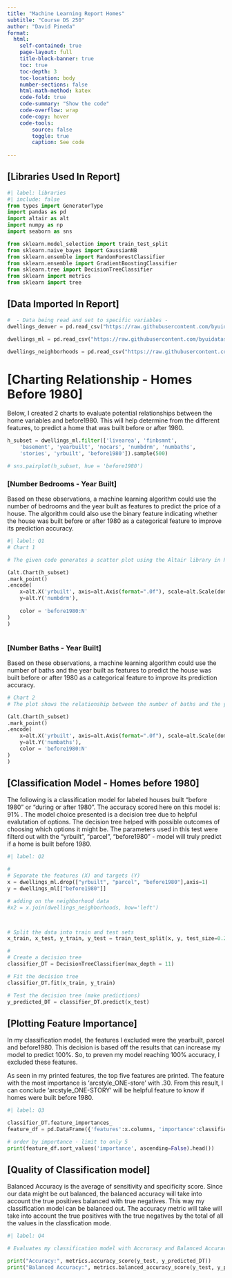 ```yaml
---
title: "Machine Learning Report Homes"
subtitle: "Course DS 250"
author: "David Pineda"
format:
  html:
    self-contained: true
    page-layout: full
    title-block-banner: true
    toc: true
    toc-depth: 3
    toc-location: body
    number-sections: false
    html-math-method: katex
    code-fold: true
    code-summary: "Show the code"
    code-overflow: wrap
    code-copy: hover
    code-tools:
        source: false
        toggle: true
        caption: See code
    
---
```


## [Libraries Used In Report]

```python
#| label: libraries
#| include: false
from types import GeneratorType
import pandas as pd
import altair as alt
import numpy as np
import seaborn as sns

from sklearn.model_selection import train_test_split
from sklearn.naive_bayes import GaussianNB
from sklearn.ensemble import RandomForestClassifier
from sklearn.ensemble import GradientBoostingClassifier
from sklearn.tree import DecisionTreeClassifier
from sklearn import metrics
from sklearn import tree
```


## [Data Imported In Report]

```python

#  - Data being read and set to specific variables - 
dwellings_denver = pd.read_csv("https://raw.githubusercontent.com/byuidatascience/data4dwellings/master/data-raw/dwellings_denver/dwellings_denver.csv")

dwellings_ml = pd.read_csv("https://raw.githubusercontent.com/byuidatascience/data4dwellings/master/data-raw/dwellings_ml/dwellings_ml.csv")

dwellings_neighborhoods = pd.read_csv("https://raw.githubusercontent.com/byuidatascience/data4dwellings/master/data-raw/dwellings_neighborhoods_ml/dwellings_neighborhoods_ml.csv")

```






# [Charting Relationship - Homes Before 1980]

Below, I created 2 charts to evaluate potential relationships between the home variables and before1980. This will help determine from the different features, to predict a home that was built before or after 1980.  

```python
h_subset = dwellings_ml.filter(['livearea', 'finbsmnt', 
    'basement', 'yearbuilt', 'nocars', 'numbdrm', 'numbaths', 
    'stories', 'yrbuilt', 'before1980']).sample(500)

# sns.pairplot(h_subset, hue = 'before1980')


```



### [Number Bedrooms - Year Built]

Based on these observations, a machine learning algorithm could use the number of bedrooms and the year built as features to predict the price of a house. The algorithm could also use the binary feature indicating whether the house was built before or after 1980 as a categorical feature to improve its prediction accuracy.

```python
#| label: Q1
# Chart 1

# The given code generates a scatter plot using the Altair library in Python. The plot shows the relationship between the number of bedrooms and the year built for a subset of housing data. The x-axis represents the number of bedrooms, and the y-axis represents the year built. The points on the plot represent individual houses, and the color of each point indicates whether the house was built before or after 1980.

(alt.Chart(h_subset)
.mark_point() 
.encode(
    x=alt.X('yrbuilt', axis=alt.Axis(format=".0f"), scale=alt.Scale(domain=[1880, 2200])),
    y=alt.Y('numbdrm'),
    
    color = 'before1980:N'
)
)



```

### [Number Baths - Year Built]

Based on these observations, a machine learning algorithm could use the number of baths and the year built as features to predict the house was built before or after 1980 as a categorical feature to improve its prediction accuracy.


```python
# Chart 2
# The plot shows the relationship between the number of baths and the year built for a subset of housing data. The x-axis represents the number of baths, and the y-axis represents the year built. The points on the plot represent individual houses, and the color of each point indicates whether the house was built before or after 1980.

(alt.Chart(h_subset)
.mark_point() 
.encode(
    x=alt.X('yrbuilt', axis=alt.Axis(format=".0f"), scale=alt.Scale(domain=[1880, 2200])),
    y=alt.Y('numbaths'),
    color = 'before1980:N'
)
)


```







## [Classification Model - Homes before 1980]

The following is a classification model for labeled houses built "before 1980" or "during or after 1980". The accuracy scored here on this model is:  91% . The model choice presented is a decision tree due to helpful evalutation of options. The decision tree helped with possible outcomes of choosing which options it might be. The parameters used in this test were filterd out with the "yrbuilt", "parcel", "before1980" - model will truly predict if a home is built before 1980. 

```python
#| label: Q2

#
# Separate the features (X) and targets (Y)
x = dwellings_ml.drop(["yrbuilt", "parcel", "before1980"],axis=1)
y = dwellings_ml[["before1980"]]

# adding on the neighborhood data
#x2 = x.join(dwellings_neighborhoods, how='left')



# Split the data into train and test sets
x_train, x_test, y_train, y_test = train_test_split(x, y, test_size=0.20, random_state=0)

#
# Create a decision tree
classifier_DT = DecisionTreeClassifier(max_depth = 11)

# Fit the decision tree
classifier_DT.fit(x_train, y_train)

# Test the decision tree (make predictions)
y_predicted_DT = classifier_DT.predict(x_test)


```



## [Plotting Feature Importance]

In my classification model, the features I excluded were the yearbuilt, parcel and before1980. This decision is based off the results that can increase my model to predict 100%. So, to preven my model reaching 100% accuracy, I excluded these features.

As seen in my printed features, the top five features are printed. The feature with the most importance is 'arcstyle_ONE-store' with  .30. From this result, I can conclude 'arcstyle_ONE-STORY' will be helpful feature to know if homes were built before 1980.


```python
#| label: Q3

classifier_DT.feature_importances_
feature_df = pd.DataFrame({'features':x.columns, 'importance':classifier_DT.feature_importances_})

# order by importance - limit to only 5
print(feature_df.sort_values('importance', ascending=False).head())

```


## [Quality of Classification model]

Balanced Accuracy is the average of sensitivity and specificity score. Since our data might be out balanced, the balanced accuracy will take into account the true positives balanced with true negatives. This way my classification model can be balanced out. The accuracy metric will take will take into account the true positives with the true negatives by the total of all the values in the classfication mode. 


```python
#| label: Q4

# Evaluates my classification model with Accruracy and Balanced Accurarcy

print("Accuracy:", metrics.accuracy_score(y_test, y_predicted_DT))
print("Balanced Accuracy:", metrics.balanced_accuracy_score(y_test, y_predicted_DT))
```